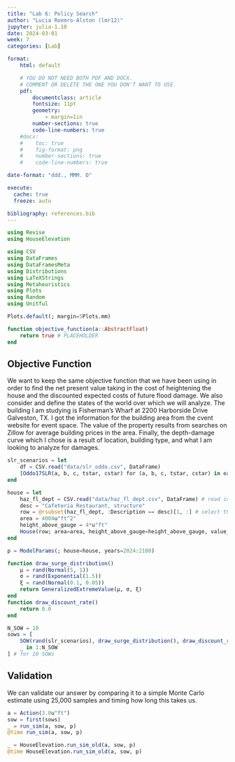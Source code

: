 ```yaml
---
title: "Lab 6: Policy Search"
author: "Lucia Roemro-Alston (lmr12)"
jupyter: julia-1.10
date: 2024-03-01
week: 7
categories: [Lab]

format: 
    html: default

    # YOU DO NOT NEED BOTH PDF AND DOCX.
    # COMMENT OR DELETE THE ONE YOU DON'T WANT TO USE.
    pdf:
        documentclass: article
        fontsize: 11pt
        geometry:
            - margin=1in  
        number-sections: true
        code-line-numbers: true
    #docx: 
    #    toc: true
    #    fig-format: png
    #    number-sections: true
    #    code-line-numbers: true

date-format: "ddd., MMM. D"

execute: 
  cache: true
  freeze: auto

bibliography: references.bib
---
```


```julia
using Revise
using HouseElevation

using CSV
using DataFrames
using DataFramesMeta
using Distributions
using LaTeXStrings
using Metaheuristics
using Plots
using Random
using Unitful

Plots.default(; margin=5Plots.mm)
```

```julia
function objective_function(a::AbstractFloat)
    return true # PLACEHOLDER
end
```

## Objective Function

We want to keep the same objective function that we have been using in order to find the net present value taking in the cost of heightening the house and the discounted expected costs of future flood damage. We also consider and define the states of the world over which we will analyze.
The building I am studying is Fisherman's Wharf at 2200 Harborside Drive Galveston, TX.
I got the information for the building area from the cvent website for event space. The value of the property results from searches on Zillow for average building prices in the area. Finally, the depth-damage curve which I chose is a result of location, building type, and what I am looking to analyze for damages. 
```julia
slr_scenarios = let
    df = CSV.read("data/slr_oddo.csv", DataFrame)
    [Oddo17SLR(a, b, c, tstar, cstar) for (a, b, c, tstar, cstar) in eachrow(df)]
end

house = let
    haz_fl_dept = CSV.read("data/haz_fl_dept.csv", DataFrame) # read in the file
    desc = "Cafeteria Restaurant, structure"
    row = @rsubset(haz_fl_dept, :Description == desc)[1, :] # select the row I want
    area = 4004u"ft^2"
    height_above_gauge = 4*u"ft"
    House(row; area=area, height_above_gauge=height_above_gauge, value_usd=400_000)
end

p = ModelParams(; house=house, years=2024:2100)

function draw_surge_distribution()
    μ = rand(Normal(5, 1))
    σ = rand(Exponential(1.5))
    ξ = rand(Normal(0.1, 0.05))
    return GeneralizedExtremeValue(μ, σ, ξ)
end
function draw_discount_rate()
    return 0.0
end

N_SOW = 10
sows = [
    SOW(rand(slr_scenarios), draw_surge_distribution(), draw_discount_rate()) for
    _ in 1:N_SOW
] # for 10 SOWs
```

## Validation

We can validate our answer by comparing it to a simple Monte Carlo estimate using 25,000 samples and timing how long this takes us. 
```julia
a = Action(3.0u"ft")
sow = first(sows)
_ = run_sim(a, sow, p)
@time run_sim(a, sow, p)
```

```julia
_ = HouseElevation.run_sim_old(a, sow, p)
@time HouseElevation.run_sim_old(a, sow, p)
```